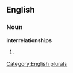 
==English==

===Noun===
'''interrelationships'''

# {{plural of|[[interrelationship]]}}

[[Category:English plurals]]